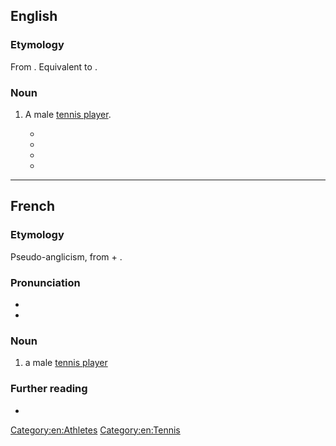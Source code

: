 ==English==

===Etymology===
From {{bor|en|fr|tennisman}}. Equivalent to {{suf|en|tennis|man}}.

===Noun===
{{en-noun|tennismen}}

# {{lb|en|NNSE}} A male [[tennis player]].
#* {{quote-newsgroup|en|author=baudry christophe|title=Tennis Pictures ???? Where ???|newsgroup=news.newusers.questions|url=https://groups.google.com/g/news.newusers.questions/c/AD7Fte3ecDM/m/0tQXMXz9JDMJ|accessdate=2022-04-17|date=Jan 31, 1996|passage=Im a '''tennisman''' who love playing tennis :-)}}
#* {{quote-newsgroup|en|author=Pierre Jelenc|title=loanwords without source|newsgroup=sci.lang|url=https://groups.google.com/g/sci.lang/c/XjTLAryprrc/m/Qm1HJbO2rdsJ|accessdate=2022-04-17|date=Aug 7, 1999|passage=René Lacoste was known as a '''tennisman''' in the late 20's or early 30's. Well before my time, but there are books and magazines.}}
#* {{quote-newsgroup|en|author=Carlos Klimann|title=Which eyeware for hard contact wearer?|newsgroup=rec.bicycles.misc|url=https://groups.google.com/g/rec.bicycles.misc/c/XExH0Cgo7mE/m/rrifYN8OaSIJ|accessdate=2022-04-17|date=Aug 7, 2001|passage=For sweet in your eyes the best is a head band in towell tissue like the '''tennismen''' wear.}}
#* {{quote-newsgroup|en|author=Manuel aka Xax|title=Men's Side - Matches Ups, Upsets?|newsgroup=rec.sport.tennis|url=https://groups.google.com/g/rec.sport.tennis/c/CAvhvH9KkQ8/m/y7sNs8p6K78J|accessdate=2022-04-17|date=May 28, 2010|passage=Viktor has "captured" the most beatiful grilfriend I've ever seen for a '''tennisman'''.}}

[[Category:en:Athletes]]
[[Category:en:Tennis]]

----

==French==

===Etymology===
Pseudo-anglicism, from {{der|fr|en|tennis}} + {{m|en|man}}.

===Pronunciation===
* {{fr-IPA|ténismane}}
* {{audio|fr|LL-Q150 (fra)-Xenophôn-tennisman.wav|Audio}}

===Noun===
{{fr-noun|m|tennismen|+|f=tenniswoman}}

# a male [[tennis player]]
#: {{syn|fr|tennisseur}}

===Further reading===
* {{R:TLFi}}

{{cln|fr|pseudo-loans from English|words suffixed with -man}}
{{C|fr|Athletes|Tennis}}